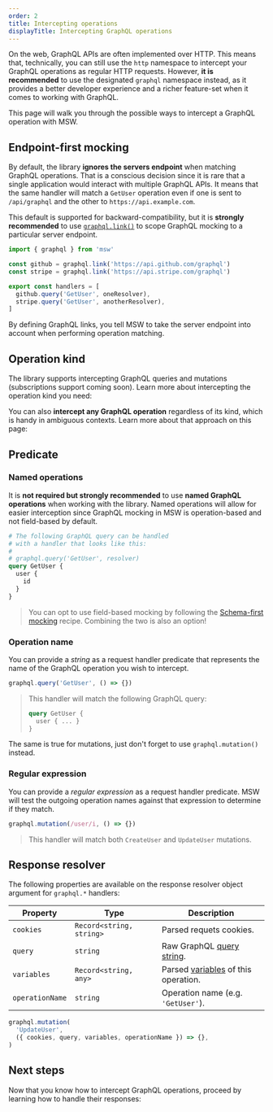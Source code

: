 ```yaml
---
order: 2
title: Intercepting operations
displayTitle: Intercepting GraphQL operations
---
```


On the web, GraphQL APIs are often implemented over HTTP. This means that, technically, you can still use the `http` namespace to intercept your GraphQL operations as regular HTTP requests. However, **it is recommended** to use the designated `graphql` namespace instead, as it provides a better developer experience and a richer feature-set when it comes to working with GraphQL.

This page will walk you through the possible ways to intercept a GraphQL operation with MSW.

## Endpoint-first mocking

By default, the library **ignores the servers endpoint** when matching GraphQL operations. That is a conscious decision since it is rare that a single application would interact with multiple GraphQL APIs. It means that the same handler will match a `GetUser` operation even if one is sent to `/api/graphql` and the other to `https://api.example.com`.

This default is supported for backward-compatibility, but it is **strongly recommended** to use [`graphql.link()`](/docs/api/graphql#graphqllinkurl) to scope GraphQL mocking to a particular server endpoint.

```ts {7,8} /graphql.link/
import { graphql } from 'msw'

const github = graphql.link('https://api.github.com/graphql')
const stripe = graphql.link('https://api.stripe.com/graphql')

export const handlers = [
  github.query('GetUser', oneResolver),
  stripe.query('GetUser', anotherResolver),
]
```

By defining GraphQL links, you tell MSW to take the server endpoint into account when performing operation matching.

## Operation kind

The library supports intercepting GraphQL queries and mutations (subscriptions support coming soon). Learn more about intercepting the operation kind you need:

<div className="md:grid md:grid-cols-2 md:gap-x-5">
  <PageCard
    icon={GraphQLIcon}
    url="/docs/graphql/intercepting-operations/queries"
    title="Queries"
    description="Learn about interceping GraphQL queries"
  />
  <PageCard
    icon={GraphQLIcon}
    url="/docs/graphql/intercepting-operations/mutations"
    title="Mutations"
    description="Learn about interceping GraphQL mutations"
  />
</div>

You can also **intercept any GraphQL operation** regardless of its kind, which is handy in ambiguous contexts. Learn more about that approach on this page:

<PageCard
  icon={GraphQLIcon}
  url="/docs/graphql/intercepting-operations/operations"
  title="Operations"
  description="Learn about interceping any GraphQL operation"
/>

## Predicate

### Named operations

It is **not required but strongly recommended** to use **named GraphQL operations** when working with the library. Named operations will allow for easier interception since GraphQL mocking in MSW is operation-based and not field-based by default.

```graphql {5} /GetUser/
# The following GraphQL query can be handled
# with a handler that looks like this:
#
# graphql.query('GetUser', resolver)
query GetUser {
  user {
    id
  }
}
```

> You can opt to use field-based mocking by following the [Schema-first mocking](/docs/graphql/schema-first-mocking) recipe. Combining the two is also an option!

### Operation name

You can provide a _string_ as a request handler predicate that represents the name of the GraphQL operation you wish to intercept.

```ts /'GetUser'/
graphql.query('GetUser', () => {})
```

> This handler will match the following GraphQL query:
>
> ```graphql /GetUser/
> query GetUser {
>   user { ... }
> }
> ```

The same is true for mutations, just don't forget to use `graphql.mutation()` instead.

### Regular expression

You can provide a _regular expression_ as a request handler predicate. MSW will test the outgoing operation names against that expression to determine if they match.

```ts
graphql.mutation(/user/i, () => {})
```

> This handler will match both `CreateUser` and `UpdateUser` mutations.

## Response resolver

The following properties are available on the response resolver object argument for `graphql.*` handlers:

| Property        | Type                     | Description                                                                                  |
| --------------- | ------------------------ | -------------------------------------------------------------------------------------------- |
| `cookies`       | `Record<string, string>` | Parsed requets cookies.                                                                      |
| `query`         | `string`                 | Raw GraphQL [query string](/docs/graphql/intercepting-operations/queries#reading-raw-query). |
| `variables`     | `Record<string, any>`    | Parsed [variables](/docs/graphql/intercepting-operations/variables) of this operation.       |
| `operationName` | `string`                 | Operation name (e.g. `'GetUser'`).                                                           |

```ts /cookies/#g /query/ /variables/#v /operationName/
graphql.mutation(
  'UpdateUser',
  ({ cookies, query, variables, operationName }) => {},
)
```

## Next steps

Now that you know how to intercept GraphQL operations, proceed by learning how to handle their responses:


<PageCard
  icon={GraphQLIcon}
  url="/docs/graphql/mocking-responses"
  title="Mocking responses"
  description="Different ways to handle an intercepted GraphQL operation."
/>
